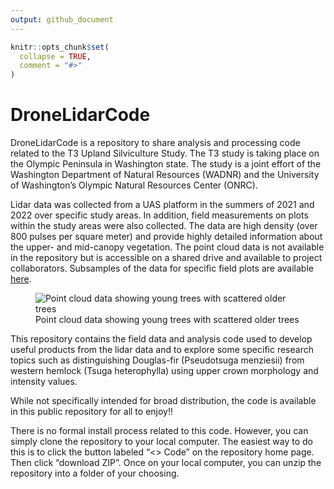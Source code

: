 ```yaml
---
output: github_document
---
```


<!-- README.md is generated from README.Rmd. Please edit that file -->

```r
knitr::opts_chunk$set(
  collapse = TRUE,
  comment = "#>"
)
```

# DroneLidarCode

<!-- badges: start -->
<!-- badges: end -->

DroneLidarCode is a repository to share analysis and processing code related to the T3 Upland Silviculture Study. The T3 study is taking place on the Olympic Peninsula in Washington state. The study is a joint effort of the Washington Department of Natural Resources (WADNR) and the University of Washington's Olympic Natural Resources Center (ONRC).

Lidar data was collected from a UAS platform in the summers of 2021 and 2022 over specific study areas. In addition, field measurements on plots within the study areas were also collected. The data are high density (over 800 pulses per square meter) and provide highly detailed information about the upper- and mid-canopy vegetation. The point cloud data is not available in the repository but is accessible on a shared drive and available to project collaborators. Subsamples of the data for specific field plots are available [here](http://forsys.sefs.uw.edu/transfer/T3Plots/).

![Point cloud data showing young trees with scattered older trees](extras/lidardata.jpg?raw=true)

This repository contains the field data and analysis code used to develop useful products from the lidar data and to explore some specific research topics such as distinguishing Douglas-fir (Pseudotsuga menziesii) from western hemlock (Tsuga heterophylla) using upper crown morphology and intensity values.

While not specifically intended for broad distribution, the code is available in this public repository for all to enjoy!!

There is no formal install process related to this code. However, you can simply clone the repository to your local computer. The easiest way to 
do this is to click the button labeled "<> Code" on the repository home page. Then click "download ZIP". Once on your local computer, you
can unzip the repository into a folder of your choosing.

